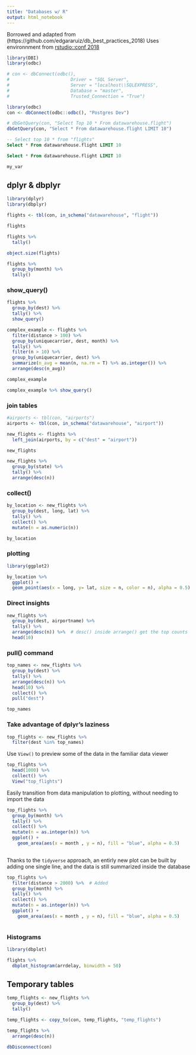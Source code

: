 ```yaml
---
title: "Databases w/ R"
output: html_notebook
---
```


Borrowed and adapted from (https://github.com/edgararuiz/db_best_practices_2018)
Uses environnment from [rstudio::conf 2018](https://github.com/rstudio/bigdataclass2018)

```r
library(DBI)
library(odbc)

# con <- dbConnect(odbc(), 
#                       Driver = "SQL Server", 
#                       Server = "localhost\\SQLEXPRESS", 
#                       Database = "master", 
#                       Trusted_Connection = "True")

library(odbc)
con <- dbConnect(odbc::odbc(), "Postgres Dev")
```


```r
# dbGetQuery(con, "Select Top 10 * From datawarehouse.flight")
dbGetQuery(con, "Select * From datawarehouse.flight LIMIT 10")
```

```sql
-- Select top 10 * from "flights"
Select * From datawarehouse.flight LIMIT 10
```

```sql
Select * From datawarehouse.flight LIMIT 10
```
```r
my_var
```


## dplyr & dbplyr

```r
library(dplyr)
library(dbplyr)

```


```r
flights <- tbl(con, in_schema("datawarehouse", "flight"))
```


```r
flights

```


```r
flights %>%
  tally()
```
```r
object.size(flights)
```

```r
flights %>%
  group_by(month) %>%
  tally() 
```

### show_query()

```r
flights %>%
  group_by(dest) %>%
  tally() %>%
  show_query()
```

```r
complex_example <- flights %>%
  filter(distance > 100) %>%
  group_by(uniquecarrier, dest, month) %>%
  tally() %>%
  filter(n > 10) %>%
  group_by(uniquecarrier, dest) %>%
  summarize(n_avg = mean(n, na.rm = T) %>% as.integer()) %>%
  arrange(desc(n_avg))

complex_example
```
```r
complex_example %>% show_query()
```


### join tables

```r
#airports <- tbl(con, "airports")
airports <- tbl(con, in_schema("datawarehouse", "airport"))
```

```r
new_flights <- flights %>%
  left_join(airports, by = c("dest" = "airport"))

new_flights
```

```r
new_flights %>%
  group_by(state) %>%
  tally() %>%
  arrange(desc(n))
```

### collect()

```r
by_location <- new_flights %>%
  group_by(dest, long, lat) %>%
  tally() %>%
  collect() %>%
  mutate(n = as.numeric(n))

by_location 
```



### plotting

```r
library(ggplot2) 

by_location %>%
  ggplot() +
  geom_point(aes(x = long, y= lat, size = n, color = n), alpha = 0.5)

```

### Direct insights

```r
new_flights %>%
  group_by(dest, airportname) %>%
  tally() %>%
  arrange(desc(n)) %>%  # desc() inside arrange() get the top counts
  head(10)

```

### pull() command

```r
top_names <- new_flights %>%
  group_by(dest) %>%
  tally() %>%
  arrange(desc(n)) %>%
  head(10) %>% 
  collect() %>%
  pull("dest")

top_names
```

### Take advantage of dplyr's laziness

```r
top_flights <- new_flights %>%
  filter(dest %in% top_names)

```

Use `View()` to preview some of the data in the familiar data viewer

```r
top_flights %>%
  head(1000) %>%
  collect() %>%
  View("top_flights")
```

Easily transition from data manipulation to plotting, without needing to import the data

```r
top_flights %>%
  group_by(month) %>%
  tally() %>%
  collect() %>%
  mutate(n = as.integer(n)) %>%
  ggplot() +
    geom_area(aes(x = month , y = n), fill = "blue", alpha = 0.5)
  
```


Thanks to the `tidyverse` approach, an entirly new plot can be built by adding one single line, and the data is still summarized inside the database

```r
top_flights %>%
  filter(distance > 2000) %>%  # Added 
  group_by(month) %>%
  tally() %>%
  collect() %>%
  mutate(n = as.integer(n)) %>%
  ggplot() +
    geom_area(aes(x = month , y = n), fill = "blue", alpha = 0.5)
  
```

### Histograms

```r
library(dbplot)

flights %>%
  dbplot_histogram(arrdelay, binwidth = 50)

```
## Temporary tables

```r
temp_flights <- new_flights %>%
  group_by(dest) %>%
  tally() 
```

```r
temp_flights <- copy_to(con, temp_flights, "temp_flights")
```


```r
temp_flights %>%
  arrange(desc(n))
```

```r
dbDisconnect(con)
```




